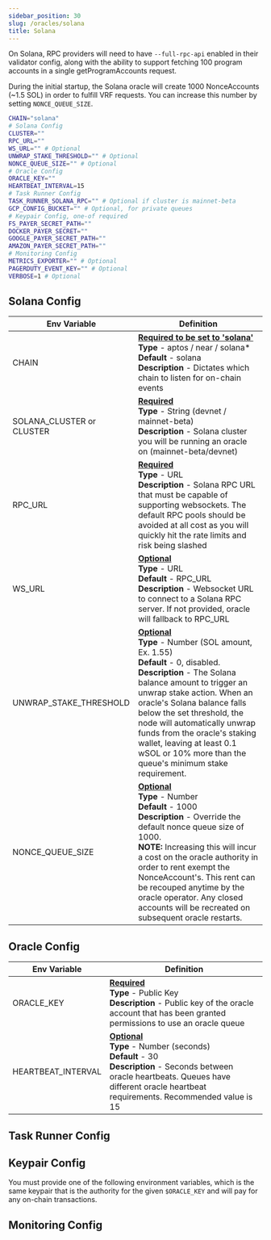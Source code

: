 ```yaml
---
sidebar_position: 30
slug: /oracles/solana
title: Solana
---
```


On Solana, RPC providers will need to have `--full-rpc-api` enabled in their
validator config, along with the ability to support fetching 100 program
accounts in a single getProgramAccounts request.

During the initial startup, the Solana oracle will create 1000 NonceAccounts
(~1.5 SOL) in order to fulfill VRF requests. You can increase this number by
setting `NONCE_QUEUE_SIZE`.

```bash env title="solana.env"
CHAIN="solana"
# Solana Config
CLUSTER=""
RPC_URL=""
WS_URL="" # Optional
UNWRAP_STAKE_THRESHOLD="" # Optional
NONCE_QUEUE_SIZE="" # Optional
# Oracle Config
ORACLE_KEY=""
HEARTBEAT_INTERVAL=15
# Task Runner Config
TASK_RUNNER_SOLANA_RPC="" # Optional if cluster is mainnet-beta
GCP_CONFIG_BUCKET="" # Optional, for private queues
# Keypair Config, one-of required
FS_PAYER_SECRET_PATH=""
DOCKER_PAYER_SECRET=""
GOOGLE_PAYER_SECRET_PATH=""
AMAZON_PAYER_SECRET_PATH=""
# Monitoring Config
METRICS_EXPORTER="" # Optional
PAGERDUTY_EVENT_KEY="" # Optional
VERBOSE=1 # Optional
```

## Solana Config

<table>
  <thead>
    <tr>
      <th>Env Variable</th>
      <th>Definition</th>
    </tr>
  </thead>
  <tbody>
    <tr>
      <td>CHAIN</td>
      <td>
        <b>
          <u>Required to be set to 'solana'</u>
        </b>
        <br />
        <b>Type</b> - aptos / near / solana*
        <br />
        <b>Default</b> - solana
        <br />
        <b>Description</b> - Dictates which chain to listen for on-chain events
        <br />
      </td>
    </tr>
    <tr>
      <td>SOLANA_CLUSTER or CLUSTER</td>
      <td>
        <b>
          <u>Required</u>
        </b>
        <br />
        <b>Type</b> - String (devnet / mainnet-beta)
        <br />
        <b>Description</b> - Solana cluster you will be running an oracle on
        (mainnet-beta/devnet)
      </td>
    </tr>
    <tr>
      <td>RPC_URL</td>
      <td>
        <b>
          <u>Required</u>
        </b>
        <br />
        <b>Type</b> - URL
        <br />
        <b>Description</b> - Solana RPC URL that must be capable of supporting
        websockets. The default RPC pools should be avoided at all cost as you
        will quickly hit the rate limits and risk being slashed
      </td>
    </tr>
    <tr>
      <td>WS_URL</td>
      <td>
        <b>
          <u>Optional</u>
        </b>
        <br />
        <b>Type</b> - URL
        <br />
        <b>Default</b> - RPC_URL
        <br />
        <b>Description</b> - Websocket URL to connect to a Solana RPC server. If
        not provided, oracle will fallback to RPC_URL
      </td>
    </tr>
    <tr>
      <td>UNWRAP_STAKE_THRESHOLD</td>
      <td>
        <b>
          <u>Optional</u>
        </b>
        <br />
        <b>Type</b> - Number (SOL amount, Ex. 1.55)
        <br />
        <b>Default</b> - 0, disabled.
        <br />
        <b>Description</b> - The Solana balance amount to trigger an unwrap
        stake action. When an oracle's Solana balance falls below the set
        threshold, the node will automatically unwrap funds from the oracle's
        staking wallet, leaving at least 0.1 wSOL or 10% more than the queue's
        minimum stake requirement.
      </td>
    </tr>
    <tr>
      <td>NONCE_QUEUE_SIZE</td>
      <td>
        <b>
          <u>Optional</u>
        </b>
        <br />
        <b>Type</b> - Number
        <br />
        <b>Default</b> - 1000
        <br />
        <b>Description</b> - Override the default nonce queue size of 1000.
        <br />
        <b>NOTE:</b> Increasing this will incur a cost on the oracle authority
        in order to rent exempt the NonceAccount's. This rent can be recouped
        anytime by the oracle operator. Any closed accounts will be recreated on
        subsequent oracle restarts.
      </td>
    </tr>
  </tbody>
</table>

## Oracle Config

<table>
  <thead>
    <tr>
      <th>Env Variable</th>
      <th>Definition</th>
    </tr>
  </thead>
  <tbody>
    <tr>
      <td>ORACLE_KEY</td>
      <td>
        <b>
          <u>Required</u>
        </b>
        <br />
        <b>Type</b> - Public Key
        <br />
        <b>Description</b> - Public key of the oracle account that has been
        granted permissions to use an oracle queue <br />
      </td>
    </tr>
    <tr>
      <td>HEARTBEAT_INTERVAL</td>
      <td>
        <b>
          <u>Optional</u>
        </b>
        <br />
        <b>Type</b> - Number (seconds)
        <br />
        <b>Default</b> - 30
        <br />
        <b>Description</b> - Seconds between oracle heartbeats. Queues have
        different oracle heartbeat requirements. Recommended value is 15
      </td>
    </tr>
  </tbody>
</table>

## Task Runner Config


<TaskRunnerEnv />

## Keypair Config

You must provide one of the following environment variables, which is the same
keypair that is the authority for the given `$ORACLE_KEY` and will pay for any
on-chain transactions.


<KeypairEnv />

## Monitoring Config


<MonitoringEnv />
